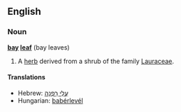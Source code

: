 ==English==
===Noun===
'''[[bay]] [[leaf]]''' (bay leaves)

# A [[herb]] derived from a shrub of the family [[Lauraceae]].

====Translations====
*Hebrew: [[עלי רפנה|עֲלֵי רַפְנָה]]
*Hungarian: [[babérlevél]]